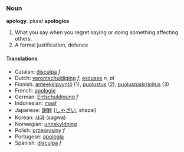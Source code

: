 ===Noun===
'''apology'''.  plural '''apologies'''

#What you say when you regret saying or doing something affecting others.
#A formal justification, defence

====Translations====

*Catalan: [[disculpa]] ''f''
*Dutch: [[verontschuldiging]] ''f'', [[excuses]] ''n, pl''
*Finnish: [[anteeksipyyntö]] (1), [[puolustus]] (2), [[puolustuskirjoitus]] (3)
*French: [[apologie]]
*German: [[Entschuldigung]] ''f''
*Indonesian: [[maaf]]
*Japanese: [[謝罪]] ([[しゃざい]], shazai)
*Korean: [[사과]] (sagwa)
*Norwegian: [[unnskyldning]]
*Polish: [[przeprosiny]] ''f''
*Portugese: [[apologia]]
*Spanish: [[disculpa]] ''f''